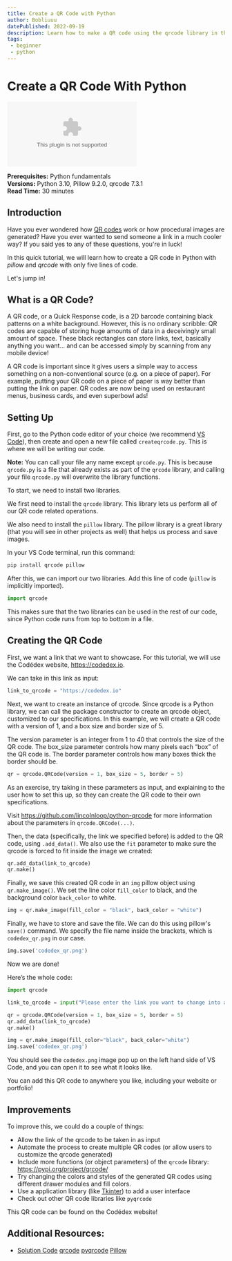 ```yaml
---
title: Create a QR Code with Python
author: Bobliuuu
datePublished: 2022-09-19
description: Learn how to make a QR code using the qrcode library in this project tutorial
tags: 
 - beginner
 - python
---
```


# Create a QR Code With Python

<AuthorAvatar author_name="Jerry Zhu" author_avatar="/images/projects/authors/jerry_zhu.jpg" />

![Header image](www.url.com)

**Prerequisites:** Python fundamentals  
**Versions:** Python 3.10, Pillow 9.2.0, qrcode 7.3.1 <br />
**Read Time:** 30 minutes <br />


## Introduction

Have you ever wondered how [QR codes](https://en.wikipedia.org/wiki/QR_code) work or how procedural images are generated? Have you ever wanted to send someone a link in a much cooler way? If you said yes to any of these questions, you're in luck! 

In this quick tutorial, we will learn how to create a QR code in Python with *pillow* and *qrcode* with only five lines of code. 

Let's jump in!


## What is a QR Code? 

A QR code, or a Quick Response code, is a 2D barcode containing black patterns on a white background. However, this is no ordinary scribble: QR codes are capable of storing huge amounts of data in a deceivingly small amount of space. These black rectangles can store links, text, basically anything you want... and can be accessed simply by scanning from any mobile device! 

A QR code is important since it gives users a simple way to access something on a non-conventional source (e.g. on a piece of paper). For example, putting your QR code on a piece of paper is way better than putting the link on paper. QR codes are now being used on restaurant menus, business cards, and even superbowl ads!


## Setting Up

First, go to the Python code editor of your choice (we recommend [VS Code](https://code.visualstudio.com/)), then create and open a new file called `createqrcode.py`. This is where we will be writing our code.

**Note:** You can call your file any name except `qrcode.py`. This is because `qrcode.py` is a file that already exists as part of the `qrcode` library, and calling your file `qrcode.py` will overwrite the library functions. 

To start, we need to install two libraries. 

We first need to install the `qrcode` library. This library lets us perform all of our QR code related operations. 

We also need to install the `pillow` library. The pillow library is a great library (that you will see in other projects as well) that helps us process and save images. 

In your VS Code terminal, run this command: 

```bash
pip install qrcode pillow
```

After this, we can import our two libraries. Add this line of code (`pillow` is implicitly imported). 

```py
import qrcode
```

This makes sure that the two libraries can be used in the rest of our code, since Python code runs from top to bottom in a file.


## Creating the QR Code

First, we want a link that we want to showcase. For this tutorial, we will use the Codédex website, https://codedex.io.

We can take in this link as input: 

```py
link_to_qrcode = "https://codedex.io"
```

Next, we want to create an instance of qrcode. Since qrcode is a Python library, we can call the package constructor to create an qrcode object, customized to our specifications. In this example, we will create a QR code with a version of 1, and a box size and border size of 5. 

The version parameter is an integer from 1 to 40 that controls the size of the QR code.
The box_size parameter controls how many pixels each “box” of the QR code is. The border parameter controls how many boxes thick the border should be.

```py
qr = qrcode.QRCode(version = 1, box_size = 5, border = 5)
```

As an exercise, try taking in these parameters as input, and explaining to the user how to set this up, so they can create the QR code to their own specifications. 

Visit https://github.com/lincolnloop/python-qrcode for more information about the parameters in `qrcode.QRCode(...)`. 

Then, the data (specifically, the link we specified before) is added to the QR code, using `.add_data()`. We also use the `fit` parameter to make sure the qrcode is forced to fit inside the image we created: 

```py
qr.add_data(link_to_qrcode)
qr.make()
```

Finally, we save this created QR code in an `img` pillow object using `qr.make_image()`. We set the line color `fill_color` to black, and the background color `back_color` to white. 

```py
img = qr.make_image(fill_color = "black", back_color = "white")
```

Finally, we have to store and save the file. We can do this using pillow's `save()` command. We specify the file name inside the brackets, which is `codedex_qr.png` in our case. 


```py
img.save('codedex_qr.png')
```

Now we are done! 

Here’s the whole code:

```py
import qrcode

link_to_qrcode = input("Please enter the link you want to change into a QRCode: ")

qr = qrcode.QRCode(version = 1, box_size = 5, border = 5)
qr.add_data(link_to_qrcode)
qr.make()

img = qr.make_image(fill_color="black", back_color="white")
img.save('codedex_qr.png')
```

You should see the `codedex.png` image pop up on the left hand side of VS Code, and you can open it to see what it looks like. 

You can add this QR code to anywhere you like, including your website or portfolio! 

## Improvements

To improve this, we could do a couple of things: 

- Allow the link of the qrcode to be taken in as input
- Automate the process to create multiple QR codes (or allow users to customize the qrcode generated)
- Include more functions (or object parameters) of the `qrcode` library: https://pypi.org/project/qrcode/
- Try changing the colors and styles of the generated QR codes using different drawer modules and fill colors.
- Use a application library (like [Tkinter](https://docs.python.org/3/library/tkinter.html)) to add a user interface
- Check out other QR code libraries like `pyqrcode`

This QR code can be found on the Codédex website! 


## Additional Resources:

- [Solution Code]()
[qrcode](https://pypi.org/project/qrcode/)
[pyqrcode](https://pypi.org/project/PyQRCode/)
[Pillow](https://pypi.org/project/Pillow/)
